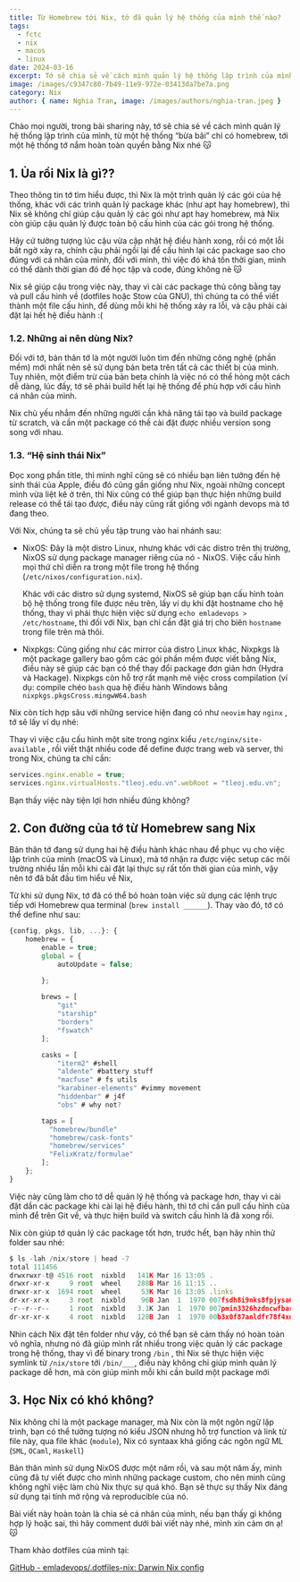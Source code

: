 ```yaml
---
title: Từ Homebrew tới Nix, tớ đã quản lý hệ thống của mình thế nào?
tags: 
  - fctc
  - nix
  - macos
  - linux
date: 2024-03-16
excerpt: Tớ sẽ chia sẻ về cách mình quản lý hệ thống lập trình của mình, từ một hệ thống “bừa bãi” chỉ có homebrew, tới một hệ thống tớ nắm hoàn toàn quyền bằng Nix nhé 😽
image: /images/c9347c80-7b49-11e9-972e-03413da7be7a.png
category: Nix
author: { name: Nghia Tran, image: /images/authors/nghia-tran.jpeg }
---
```

Chào mọi người, trong bài sharing này, tớ sẽ chia sẻ về cách mình quản lý hệ thống lập trình của mình, từ một hệ thống “bừa bãi” chỉ có homebrew, tới một hệ thống tớ nắm hoàn toàn quyền bằng Nix nhé 😽

## 1. Ủa rồi Nix là gì??

Theo thông tin tớ tìm hiểu được, thì Nix là một trình quản lý các gói của hệ thống, khác với các trình quản lý package khác (như apt hay homebrew), thì Nix sẽ không chỉ giúp cậu quản lý các gói như apt hay homebrew, mà Nix còn giúp cậu quản lý được toàn bộ cấu hình của các gói trong hệ thống.

Hãy cứ tưởng tượng lúc cậu vừa cập nhật hệ điều hành xong, rồi có một lỗi bất ngờ xảy ra, chính cậu phải ngồi lại để cấu hình lại các package sao cho đúng với cá nhân của mình, đối với mình, thì việc đó khá tốn thời gian, mình có thể dành thời gian đó để học tập và code, đúng không nè 😽

Nix sẽ giúp cậu trong việc này, thay vì cài các package thủ công bằng tay và pull cấu hình về (dotfiles hoặc Stow của GNU), thì chúng ta có thể viết thành một file cấu hình, để dùng mỗi khi hệ thống xảy ra lỗi, và cậu phải cài đặt lại hết hệ điều hành :( 

### 1.2. Những ai nên dùng Nix?

Đối với tớ, bản thân tớ là một người luôn tìm đến những công nghệ (phần mềm) mới nhất nên sẽ sử dụng bản beta trên tất cả các thiết bị của mình. Tuy nhiên, một điểm trừ của bản beta chính là việc nó có thể hỏng một cách dễ dàng, lúc đấy, tớ sẽ phải build hết lại hệ thống để phù hợp với cấu hình cá nhân của mình.

Nix chủ yếu nhắm đến những người cần khả năng tái tạo và build package từ scratch, và cần một package có thề cài đặt được nhiều version song song với nhau.

### 1.3. “Hệ sinh thái Nix”

Đọc xong phần title, thì mình nghĩ cũng sẽ có nhiều bạn liên tưởng đến hệ sinh thái của Apple, điều đó cũng gần giống như Nix, ngoài những concept mình vừa liệt kê ở trên, thì Nix cũng có thể giúp bạn thực hiện những build release có thể tái tạo được, điều này cũng rất giống với ngành devops mà tớ đang theo.

Với Nix, chúng ta sẽ chủ yếu tập trung vào hai nhánh sau:

- NixOS: Đây là một distro Linux, nhưng khác với các distro trên thị trường, NixOS sử dụng package manager riêng của nó - NixOS. Việc cấu hình mọi thứ chỉ diễn ra trong một file trong hệ thống (`/etc/nixos/configuration.nix`).
    
    Khác với các distro sử dụng systemd, NixOS sẽ giúp bạn cấu hình toàn bộ hệ thống trong file được nêu trên, lấy ví dụ khi đặt hostname cho hệ thống, thay vì phải thực hiện việc sử dụng `echo emladevops > /etc/hostname`, thì đối với Nix, bạn chỉ cần đặt giá trị cho biên `hostname` trong file trên mà thôi.
    
- Nixpkgs: Cũng giống như các mirror của distro Linux khác, Nixpkgs là một package gallery bao gồm các gói phần mềm được viết bằng Nix, điều này sẽ giúp các bạn có thể thay đổi package đơn giản hơn (Hydra và Hackage). Nixpkgs còn hỗ trợ rất mạnh mẽ việc cross compilation (ví dụ: compile chéo `bash`  qua hệ điều hành Windows bằng `nixpkgs.pkgsCross.mingwW64.bash`

Nix còn tích hợp sâu với những service hiện đang có như `neovim` hay `nginx` , tớ sẽ lấy ví dụ nhé:

Thay vì việc cậu cấu hình một site trong nginx kiểu `/etc/nginx/site-available` , rồi viết thật nhiều code để define được trang web và server, thì trong Nix, chúng ta chỉ cần:

```jsx
services.nginx.enable = true;
services.nginx.virtualHosts."tleoj.edu.vn".webRoot = "tleoj.edu.vn";
```

Bạn thấy việc này tiện lợi hơn nhiều đúng không?

## 2. Con đường của tớ từ Homebrew sang Nix

Bản thân tớ đang sử dụng hai hệ điều hành khác nhau để phục vụ cho việc lập trình của mình (macOS và Linux), mà tớ nhận ra được việc setup các môi trường nhiều lần mỗi khi cài đặt lại thực sự rất tốn thời gian của mình, vậy nên tớ đã bắt đầu tìm hiểu về Nix, 

Từ khi sử dụng Nix, tớ đã có thể bỏ hoàn toàn việc sử dụng các lệnh trực tiếp với Homebrew qua terminal (`brew install ______`). Thay vào đó, tớ có thể define như sau:

```jsx
{config, pkgs, lib, ...}: {
    homebrew = {
        enable = true;
        global = {
            autoUpdate = false;

        };
        
        brews = [
            "git"
            "starship"
            "borders"
            "fswatch"
        ];

        casks = [
            "iterm2" #shell
            "aldente" #battery stuff
            "macfuse" # fs utils
            "karabiner-elements" #vimmy movement
            "hiddenbar" # j4f
            "obs" # why not?

        taps = [
          "homebrew/bundle"
          "homebrew/cask-fonts"
          "homebrew/services"
          "FelixKratz/formulae"  
        ];
    };
}
```

Việc này cũng làm cho tớ dễ quản lý hệ thống và package hơn, thay vì cài đặt dần các package khi cài lại hệ điều hành, thì tớ chỉ cần pull cấu hình của mình để trên Git về, và thực hiện build và switch cấu hình là đã xong rồi. 

Nix còn giúp tớ quản lý các package tốt hơn, trước hết, bạn hãy nhìn thử folder sau nhé:

```jsx
$ ls -lah /nix/store | head -7
total 111456
drwxrwxr-t@ 4516 root  nixbld   141K Mar 16 13:05 .
drwxr-xr-x     9 root  wheel    288B Mar 16 11:15 ..
drwxr-xr-x  1694 root  wheel     53K Mar 16 13:05 .links
dr-xr-xr-x     3 root  nixbld    96B Jan  1  1970 007fsdh8i9nks8fpjysa638mf7sb7a4l-libffi-3.4.6
-r--r--r--     1 root  nixbld   3.1K Jan  1  1970 007pmin3326hzdncwfbarjwxfm954gy8-xar-1.6.1.drv
dr-xr-xr-x     4 root  nixbld   128B Jan  1  1970 00b3x0f87anldfr78f4xdhncqwlhpj2q-python3.11-pynvim-0.5.0
```

Nhìn cách Nix đặt tên folder như vậy, có thể bạn sẽ cảm thấy nó hoàn toàn vô nghĩa, nhưng nó đã giúp mình rất nhiều trong việc quản lý các package trong hệ thống, thay vì để binary trong `/bin` , thì Nix sẽ thực hiện việc symlink từ `/nix/store` tới `/bin/___`, điều này không chỉ giúp mình quản lý package dễ hơn, mà còn giúp mình mỗi khi cần build một package mới 

## 3. Học Nix có khó không?

Nix không chỉ là một package manager, mà Nix còn là một ngôn ngữ lập trình, bạn có thể tưởng tượng nó kiểu JSON nhưng hỗ trợ function và link từ file này, qua file khác (`module`), Nix có syntaax khá giống các ngôn ngữ ML (`SML`, `OCaml`, `Haskell`)

Bản thân mình sử dụng NixOS được một năm rồi, và sau một năm ấy, mình cũng đã tự viết được cho mình những package custom, cho nên mình cũng không nghĩ việc làm chủ Nix thực sự quá khó. Bạn sẽ thực sự thấy Nix đáng sử dụng tại tính mở rộng và reproducible của nó.

Bài viết này hoàn toàn là chia sẻ cá nhân của mình, nếu bạn thấy gì không hợp lý hoặc sai, thì hãy comment dưới bài viết này nhé, mình xin cảm ơn ạ! 😽

Tham khảo dotfiles của mình tại: 

[GitHub - emladevops/.dotfiles-nix: Darwin Nix config](https://github.com/emladevops/.dotfiles-nix?tab=readme-ov-file)